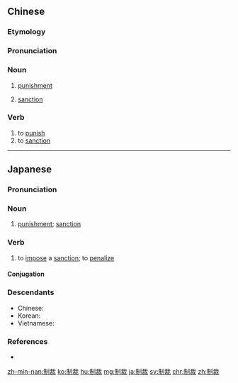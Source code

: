 {{also|製裁}}

==Chinese==
{{zh-forms}}

===Etymology===
{{wasei kango||せいさい|sanction||punishment}}

===Pronunciation===
{{zh-pron
|m=zhìcái
|c=zai3 coi4
|mn=qz,tw,xm:chè-chhâi/zz:chì-chhâi
|cat=n,v
}}

===Noun===
{{zh-noun}}

# [[punishment]]
# {{lb|zh|law}} [[sanction]]
#: {{zh-x|經濟 制裁|economic '''sanction'''}}

===Verb===
{{zh-verb}}

# to [[punish]]
# to [[sanction]]

----

==Japanese==
{{ja-kanjitab|せい|さい|yomi=o}}

===Pronunciation===
{{ja-pron|せいさい|acc=h|acc_ref=DJR,NHK,SMK5|y=ko}}

===Noun===
{{ja-noun|せいさい}}

# {{lb|ja|law|sort=せいさい}} [[punishment]]; [[sanction]]
#: {{ja-usex|経済制裁|けいざい せいさい|economic sanctions}}
#: {{ja-usex|アサド連盟が'''制裁'''を決めたあともアサド政権による弾圧が続く|アサド れんめい が '''せいさい''' を きめた あと も アサド せいけん に よる だんあつ が つづく|The Assad administration continues oppression even after the Arab League imposed sanctions}}

===Verb===
{{ja-verb-suru|せいさい}}

# {{lb|ja|law|sort=せいさい}} to [[impose]] a [[sanction]]; to [[penalize]]

====Conjugation====
{{ja-suru|せいさい}}

===Descendants===
* Chinese: {{zh-l|制裁}}
* Korean: {{ko-l|제재}}
* Vietnamese: {{vi-l|chế tài}}

===References===
<references/>
* {{R:Shogakukan}}

[[zh-min-nan:制裁]]
[[ko:制裁]]
[[hu:制裁]]
[[mg:制裁]]
[[ja:制裁]]
[[sv:制裁]]
[[chr:制裁]]
[[zh:制裁]]